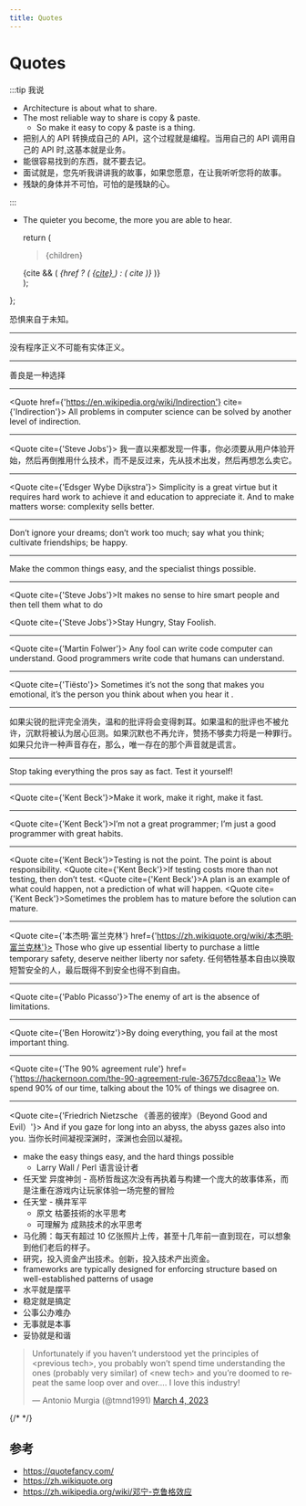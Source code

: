 ```yaml
---
title: Quotes
---
```


# Quotes

:::tip 我说

- Architecture is about what to share.
- The most reliable way to share is copy & paste.
  - So make it easy to copy & paste is a thing.
- 把别人的 API 转换成自己的 API，这个过程就是编程。当用自己的 API 调用自己的 API 时,这基本就是业务。
- 能很容易找到的东西，就不要去记。
- 面试就是，您先听我讲讲我的故事，如果您愿意，在让我听听您将的故事。
- 残缺的身体并不可怕，可怕的是残缺的心。

:::

- The quieter you become, the more you are able to hear.

  return (
    <div className={'quote'}>
      <blockquote>{children}</blockquote>
      {cite && (
        <cite>
          {href ? (
            <a href={href} target={'_blank'} rel={'noreferrer'}>
              {cite}
            </a>
          ) : (
            cite
          )}
        </cite>
      )}
    </div>
  );
};

<div className={'quotes'}>
<Quote>恐惧来自于未知。</Quote>

---

<Quote>没有程序正义不可能有实体正义。</Quote>

---

<Quote>善良是一种选择</Quote>

---

<Quote href={'https://en.wikipedia.org/wiki/Indirection'} cite={'Indirection'}>
  All problems in computer science can be solved by another level of indirection.
</Quote>

---

<Quote cite={'Steve Jobs'}>
  我一直以来都发现一件事，你必须要从用户体验开始，然后再倒推用什么技术，而不是反过来，先从技术出发，然后再想怎么卖它。
</Quote>

---

<Quote cite={'Edsger Wybe Dijkstra'}>
  Simplicity is a great virtue but it requires hard work to achieve it and education to appreciate it. And to make
  matters worse: complexity sells better.
</Quote>

---

<Quote>Don’t ignore your dreams; don’t work too much; say what you think; cultivate friendships; be happy.</Quote>

---

<Quote>Make the common things easy, and the specialist things possible.</Quote>

---

<Quote cite={'Steve Jobs'}>It makes no sense to hire smart people and then tell them what to do</Quote>

<Quote cite={'Steve Jobs'}>Stay Hungry, Stay Foolish.</Quote>

---

<Quote cite={'Martin Folwer'}>
  Any fool can write code computer can understand. Good programmers write code that humans can understand.
</Quote>

---

<Quote cite={'Tiësto'}>
  Sometimes it’s not the song that makes you emotional, it’s the person you think about when you hear it .
</Quote>

---

<Quote>
  如果尖锐的批评完全消失，温和的批评将会变得刺耳。如果温和的批评也不被允许，沉默将被认为居心叵测。如果沉默也不再允许，赞扬不够卖力将是一种罪行。如果只允许一种声音存在，那么，唯一存在的那个声音就是谎言。
</Quote>

---

<Quote>Stop taking everything the pros say as fact. Test it yourself!</Quote>

---

<Quote cite={'Kent Beck'}>Make it work, make it right, make it fast.</Quote>

---

<Quote cite={'Kent Beck'}>I’m not a great programmer; I’m just a good programmer with great habits.</Quote>

---

<Quote cite={'Kent Beck'}>Testing is not the point. The point is about responsibility.</Quote>
<Quote cite={'Kent Beck'}>If testing costs more than not testing, then don’t test.</Quote>
<Quote cite={'Kent Beck'}>A plan is an example of what could happen, not a prediction of what will happen.</Quote>
<Quote cite={'Kent Beck'}>Sometimes the problem has to mature before the solution can mature.</Quote>

---

<Quote cite={'本杰明·富兰克林'} href={'https://zh.wikiquote.org/wiki/本杰明·富兰克林'}>
  Those who give up essential liberty to purchase a little temporary safety, deserve neither liberty nor safety.
</Quote>
<Quote>任何牺牲基本自由以换取短暂安全的人，最后既得不到安全也得不到自由。</Quote>

---

<Quote cite={'Pablo Picasso'}>The enemy of art is the absence of limitations.</Quote>

---

<Quote cite={'Ben Horowitz'}>By doing everything, you fail at the most important thing.</Quote>

---

<Quote cite={'The 90% agreement rule'} href={'https://hackernoon.com/the-90-agreement-rule-36757dcc8eaa'}>
  We spend 90% of our time, talking about the 10% of things we disagree on.
</Quote>

---

<Quote cite={'Friedrich Nietzsche 《善恶的彼岸》（Beyond Good and Evil）'}>
  And if you gaze for long into an abyss, the abyss gazes also into you.
</Quote>
<Quote>当你长时间凝视深渊时，深渊也会回以凝视。</Quote>

</div>

- make the easy things easy, and the hard things possible
  - Larry Wall / Perl 语言设计者
- 任天堂 异度神剑 - 高桥哲哉这次没有再执着与构建一个庞大的故事体系，而是注重在游戏内让玩家体验一场完整的冒险
- 任天堂 - 横井军平
  - 原文 枯萎技術的水平思考
  - 可理解为 成熟技术的水平思考
- 马化腾：每天有超过 10 亿张照片上传，甚至十几年前一直到现在，可以想象到他们老后的样子。
- 研究，投入资金产出技术。创新，投入技术产出资金。
- frameworks are typically designed for enforcing structure based on well-established patterns of usage
- 水平就是摆平
- 稳定就是搞定
- 公事公办难办
- 无事就是本事
- 妥协就是和谐

<blockquote class='twitter-tweet'>
  <p lang='en' dir='ltr'>
    Unfortunately if you haven’t understood yet the principles of &lt;previous tech&gt;, you probably won’t spend time
    understanding the ones (probably very similar) of &lt;new tech&gt; and you’re doomed to repeat the same loop over
    and over…. I love this industry!
  </p>
  &mdash; Antonio Murgia (@tmnd1991) <a href='https://twitter.com/tmnd1991/status/1631949685999927296?ref_src=twsrc%5Etfw'>March 4, 2023</a>
</blockquote>

{/* <script async src="https://platform.twitter.com/widgets.js" charset="utf-8"></script> */}

## 参考

- https://quotefancy.com/
- https://zh.wikiquote.org
- https://zh.wikipedia.org/wiki/邓宁-克鲁格效应

<style>{`
.quotes {
	display: flex;
	flex-direction: column;
	align-items: center;
	justify-content: center;
}
.quotes hr {
  width: 80%;
}
.quote blockquote{
	font-weight: 100;
	font-size: 2rem;
	max-width: 600px;
	line-height: 1.4;
	position: relative;
	margin: 0;
	padding: .5rem;
	border: none;
}
.quote blockquote:before,
.quote blockquote:after {
	position: absolute;
	color: #f1efe6;
	font-size: 8rem;
	width: 4rem;
	height: 4rem;
}
.quote blockquote:before {
	content: '“';
	left: -5rem;
	top: -2rem;
}
.quote blockquote:after {
	content: '”';
	right: -5rem;
	bottom: 1rem;
}
.quote cite {
	line-height: 3;
	text-align: left;
	font-size: 1.5rem;
	color: #AAA;
}
.quote cite:before {
  content: '- ';
}
`}</style>
